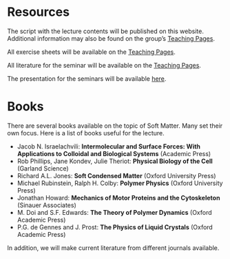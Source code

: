 # Resources {.unnumbered}

The script with the lecture contents will be published on this website. Additional information may also be found on the group's [Teaching Pages](https://home.uni-leipzig.de/~physik/sites/mona/teaching/periodic-lectures/soft-matter-physics-ws-2023-24/).

All exercise sheets will be available on the [Teaching Pages](https://home.uni-leipzig.de/~physik/sites/mona/teaching/periodic-lectures/soft-matter-physics-ws-2023-24/).

All literature for the seminar will be available on the [Teaching Pages](https://home.uni-leipzig.de/~physik/sites/mona/teaching/periodic-lectures/soft-matter-physics-ws-2023-24/).

The presentation for the seminars will be available [here](https://home.uni-leipzig.de/~physik/sites/mona/wp-content/uploads/sites/3/2023/10/Soft_matter_seminar.pdf).

# Books

There are several books available on the topic of Soft Matter. Many set their own focus. Here is a list of books useful for the lecture.

- Jacob N. Israelachvili: **Intermolecular and Surface Forces: With Applications to Colloidal and Biological Systems** (Academic Press)
- Rob Phillips, Jane Kondev, Julie Theriot: **Physical Biology of the Cell** (Garland Science)
- Richard A.L. Jones: **Soft Condensed Matter** (Oxford University Press)
- Michael Rubinstein, Ralph H. Colby: **Polymer Physics** (Oxford University Press)
- Jonathan Howard: **Mechanics of Motor Proteins and the Cytoskeleton** (Sinauer Associates)
- M. Doi and S.F. Edwards: **The Theory of Polymer Dynamics** (Oxford Academic Press)
- P.G. de Gennes and J. Prost: **The Physics of Liquid Crystals** (Oxford Academic Press)

In addition, we will make current literature from different journals available.
